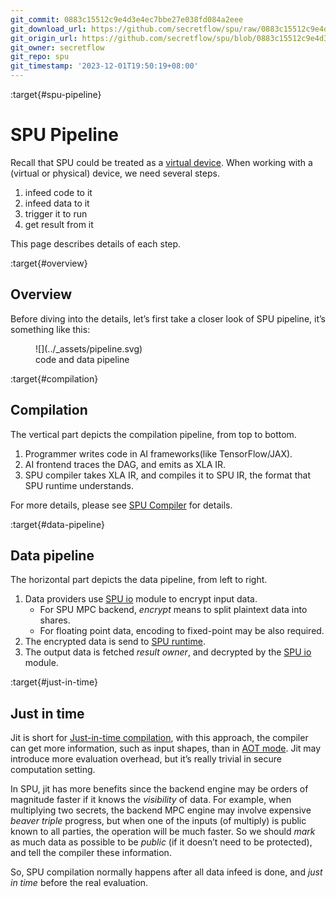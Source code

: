 ```yaml
---
git_commit: 0883c15512c9e4d3e4ec7bbe27e038fd084a2eee
git_download_url: https://github.com/secretflow/spu/raw/0883c15512c9e4d3e4ec7bbe27e038fd084a2eee/docs/development/pipeline.rst
git_origin_url: https://github.com/secretflow/spu/blob/0883c15512c9e4d3e4ec7bbe27e038fd084a2eee/docs/development/pipeline.rst
git_owner: secretflow
git_repo: spu
git_timestamp: '2023-12-01T19:50:19+08:00'
---
```


:target{#spu-pipeline}

# SPU Pipeline

Recall that SPU could be treated as a [virtual device](basic_concepts.mdx#machine-model). When working with a (virtual or physical) device, we need several steps.

1. infeed code to it
2. infeed data to it
3. trigger it to run
4. get result from it

This page describes details of each step.

:target{#overview}

## Overview

Before diving into the details, let’s first take a closer look of SPU pipeline, it’s something like this:

<figure id="id1">
  ![](../_assets/pipeline.svg)

  <figcaption>
    code and data pipeline
  </figcaption>
</figure>

:target{#compilation}

## Compilation

The vertical part depicts the compilation pipeline, from top to bottom.

1. Programmer writes code in AI frameworks(like TensorFlow/JAX).
2. AI frontend traces the DAG, and emits as XLA IR.
3. SPU compiler takes XLA IR, and compiles it to SPU IR, the format that SPU runtime understands.

For more details, please see [SPU Compiler](compiler.mdx) for details.

:target{#data-pipeline}

## Data pipeline

The horizontal part depicts the data pipeline, from left to right.

1. Data providers use [SPU io](../reference/py_api.mdx#runtime-io) module to encrypt input data.
   - For SPU MPC backend, <em>encrypt</em> means to split plaintext data into shares.
   - For floating point data, encoding to fixed-point may be also required.
2. The encrypted data is send to [SPU runtime](../reference/py_api.mdx#runtime-setup).
3. The output data is fetched <em>result owner</em>, and decrypted by the [SPU io](../reference/py_api.mdx#runtime-io) module.

:target{#just-in-time}

## Just in time

Jit is short for [Just-in-time compilation](https://en.wikipedia.org/wiki/Just-in-time_compilation), with this approach, the compiler can get more information, such as input shapes, than in [AOT mode](https://en.wikipedia.org/wiki/Ahead-of-time_compilation). Jit may introduce more evaluation overhead, but it’s really trivial in secure computation setting.

In SPU, jit has more benefits since the backend engine may be orders of magnitude faster if it knows the <em>visibility</em> of data. For example, when multiplying two secrets, the backend MPC engine may involve expensive <em>beaver triple</em> progress, but when one of the inputs (of multiply) is public known to all parties, the operation will be much faster. So we should <em>mark</em> as much data as possible to be <em>public</em> (if it doesn’t need to be protected), and tell the compiler these information.

So, SPU compilation normally happens after all data infeed is done, and <cite>just in time</cite> before the real evaluation.
